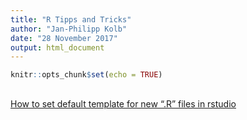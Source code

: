 ```yaml
---
title: "R Tipps and Tricks"
author: "Jan-Philipp Kolb"
date: "28 November 2017"
output: html_document
---
```


```r
knitr::opts_chunk$set(echo = TRUE)
```

## 

[How to set default template for new “.R” files in rstudio](https://stackoverflow.com/questions/35158708/how-to-set-default-template-for-new-r-files-in-rstudio)



